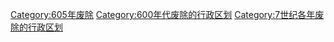 [[Category:605年废除|Category:605年废除]]
[[Category:600年代废除的行政区划|Category:600年代废除的行政区划]]
[[Category:7世纪各年废除的行政区划|Category:7世纪各年废除的行政区划]]